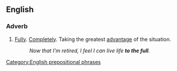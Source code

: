 ==English==

===Adverb===
{{en-adv|pos=[[to]] [[the]] [[full]]|more to the [[full]]|to the [[fullest]]}}

#[[Fully]]. [[Completely]]. Taking the greatest [[advantage]] of the situation.
#:''Now that I'm retired, I feel I can live life '''to the full'''.''

[[Category:English prepositional phrases]]